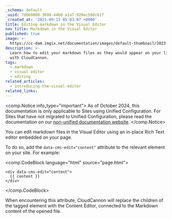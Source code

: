 ```yaml
---
_schema: default
_uuid: 7db69808-3698-44b0-a1a7-920ec59dc61f
_created_at: '2021-09-15 05:03:07 +0000'
title: Editing markdown in the Visual Editor
nav_title: Markdown in the Visual Editor
published: true
image: >-
  https://cc-dam.imgix.net/documentation/images/default-thumbnail/2023-Q4/CloudCannon-Documentation-Thumbnail.png
description: >-
  Learn how to edit your markdown files as they would appear on your live site,
  with CloudCannon.
tags:
  - markdown
  - visual editor
  - editing
related_articles:
  - introducing-the-visual-editor
related_links:
---
```


<comp.Notice info_type="important">
As of October 2024, this documentation is only applicable to Sites using Unified Configuration.
For Sites that have not migrated to Unified Configuration, please read the documentation on our [non-unified documentation website](https://non-unified.cloudcannon.com/documentation/articles/editing-markdown-files-in-the-visual-editor/).
</comp.Notice>

You can edit markdown files in the Visual Editor using an in-place Rich Text editor embedded on your page.

To do so, add the `data-cms-edit="content"` attribute to the relevant element on your site. For example:

<comp.CodeBlock language="html" source="page.html">
```
<div data-cms-edit="content">
  {{ content }}
</div>
```
</comp.CodeBlock>

When encountering this attribute, CloudCannon will replace the children of the tagged element with the Content Editor, connected to the Markdown content of the opened file.

